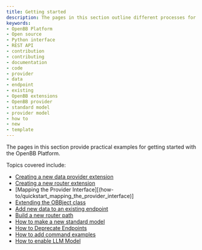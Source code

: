 ```yaml
---
title: Getting started
description: The pages in this section outline different processes for building with the OpenBB Platform. Guides cover adding data, toolkit and OBBject extensions.
keywords:
- OpenBB Platform
- Open source
- Python interface
- REST API
- contribution
- contributing
- documentation
- code
- provider
- data
- endpoint
- existing
- OpenBB extensions
- OpenBB provider
- standard model
- provider model
- how to
- new
- template
---
```



<HeadTitle title="How To Guides - Developer - Development | OpenBB Platform Docs" />

The pages in this section provide practical examples for getting started with the OpenBB Platform.

Topics covered include:

- [Creating a new data provider extension](how-to/quickstart_new_provider_extension)
- [Creating a new router extension](how-to/quickstart_new_router_extension)
- [Mapping the Provider Interface][(how-to/quickstart_mapping_the_provider_interface)]
- [Extending the OBBject class](how-to/add_obbject_extension)
- [Add new data to an existing endpoint](how-to/add_data_to_existing_endpoint)
- [Build a new router path](how-to/add_toolkit_extension)
- [How to make a new standard model](how-to/add_endpoint_to_existing_provider#how-to-build-a-standard-model)
- [How to Deprecate Endpoints](how-to/deprecating_endpoints)
- [How to add command examples](how-to/add_command_examples)
- [How to enable LLM Model](how-to/enable_llm_model)
